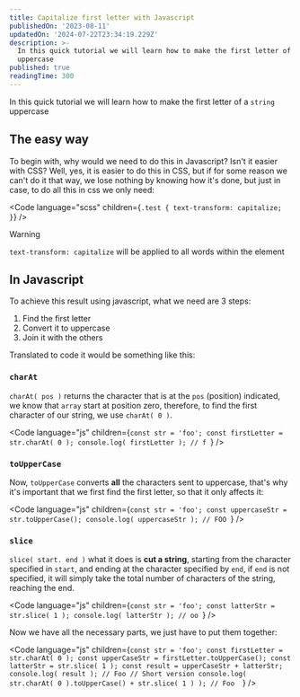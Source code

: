 ```yaml
---
title: Capitalize first letter with Javascript
publishedOn: '2023-08-11'
updatedOn: '2024-07-22T23:34:19.229Z'
description: >-
  In this quick tutorial we will learn how to make the first letter of a string
  uppercase
published: true
readingTime: 300
---
```



In this quick tutorial we will learn how to make the first letter of a
`string` uppercase

## The easy way

To begin with, why would we need to do this in Javascript? Isn't it easier with
CSS? Well, yes, it is easier to do this in CSS, but if for some reason we can't
do it that way, we lose nothing by knowing how it's done, but just in case, to
do all this in css we only need:

<Code
    language="scss"
    children={`.test {
    text-transform: capitalize;
}`}
/>

> [!WARNING]
> `text-transform: capitalize` will be applied to all words within the element

## In Javascript

To achieve this result using javascript, what we need are 3 steps:

1. Find the first letter
2. Convert it to uppercase
3. Join it with the others

Translated to code it would be something like this:

### `charAt`

`charAt( pos )` returns the character that is at the `pos` (position) indicated,
we know that `array` start at position zero, therefore, to find the first character
of our string, we use `charAt( 0 )`.

<Code
    language="js"
    children={`const str = 'foo';
const firstLetter = str.charAt( 0 );
console.log( firstLetter ); // f `}
/>

### `toUpperCase`

Now, `toUpperCase` converts **all** the characters sent to uppercase,
that's why it's important that we first find the first letter, so that it only
affects it:

<Code
    language="js"
    children={`const str = 'foo';
const uppercaseStr = str.toUpperCase();
console.log( uppercaseStr ); // FOO `}
/>

### `slice`

`slice( start. end )` what it does is **cut a string**, starting from the
character specified in `start`, and ending at the character specified by `end`,
if `end` is not specified, it will simply take the total number of characters of
the string, reaching the end.

<Code
    language="js"
    children={`const str = 'foo';
const latterStr = str.slice( 1 );
console.log( latterStr ); // oo `}
/>

Now we have all the necessary parts, we just have to put them together:

<Code
    language="js"
    children={`const str = 'foo';
const firstLetter = str.charAt( 0 );
const upperCaseStr = firstLetter.toUpperCase();
const latterStr = str.slice( 1 );
const result = upperCaseStr + latterStr;
console.log( result ); // Foo
// Short version
console.log( str.charAt( 0 ).toUpperCase() + str.slice( 1 ) ); // Foo  `}
/>
